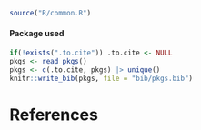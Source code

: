 ```r
source("R/common.R")
```
#### Package used


```r
if(!exists(".to.cite")) .to.cite <- NULL
pkgs <- read_pkgs()
pkgs <- c(.to.cite, pkgs) |> unique()
knitr::write_bib(pkgs, file = "bib/pkgs.bib")
```


# References {.unnumbered}

::: {#refs}
:::
